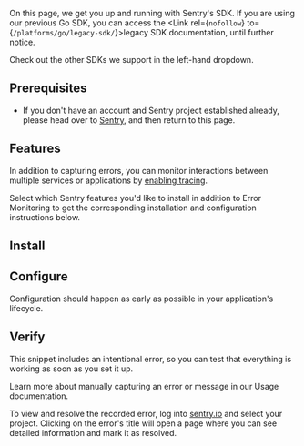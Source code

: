 On this page, we get you up and running with Sentry's SDK. If you are using our previous Go SDK, you can access the <Link rel={`nofollow`} to={`/platforms/go/legacy-sdk/`}>legacy SDK</Link> documentation, until further notice.

<Alert level="info" title="Using a framework?">

Check out the other SDKs we support in the left-hand dropdown.

</Alert>

## Prerequisites

* If you don't have an account and Sentry project established already, please head over to [Sentry](https://sentry.io/signup/), and then return to this page.

## Features

In addition to capturing errors, you can monitor interactions between multiple services or applications by [enabling tracing](/concepts/key-terms/tracing/).

Select which Sentry features you'd like to install in addition to Error Monitoring to get the corresponding installation and configuration instructions below.

## Install

<PlatformContent includePath="getting-started-install" />

## Configure

Configuration should happen as early as possible in your application's lifecycle.

<PlatformContent includePath="getting-started-config" />

## Verify

This snippet includes an intentional error, so you can test that everything is working as soon as you set it up.

<PlatformContent includePath="getting-started-verify" />

<Alert>

Learn more about manually capturing an error or message in our <PlatformLink to="/usage/">Usage documentation</PlatformLink>.

</Alert>

To view and resolve the recorded error, log into [sentry.io](https://sentry.io) and select your project. Clicking on the error's title will open a page where you can see detailed information and mark it as resolved.
